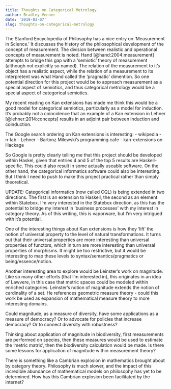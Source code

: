 ```yaml
---
title: Thoughts on Categorical Metrology
author: Bradley Venner
date: '2019-03-07'
slug: thoughts-on-categorical-metrology
---
```


The Stanford Encyclopedia of Philosophy has a nice entry on 'Measurement in Science.'  It discusses the history of the philosophical development of the concept of measurement.  The division between realistic and operational concepts of measurement is noted.  Hand [@hand:2004:measurement] attempts to bridge this gap with a 'semiotic' theory of measurement (although not explicitly so named).  The relation of the measurement to it's object has a realistic aspect, while the relation of a measurement to its interpretent was what Hand called the 'pragmatic' dimention.  So one potential direction for this project would be to approach measurement as a special aspect of semiotics, and thus categorical metrology would be a special aspect of categorical semiotics.

My recent reading on Kan extensions has made me think this would be a good model for categorical semiotics, particularly as a model for induction.  It's probably not a coincidence that an example of a Kan extension in Lehner [@lehner:2014:concepts] results in an adjoint pair between induction and coinduction.

The Google search ordering on Kan extensions is interesting:
 - wikipedia
 - n-lab
 - Lehner
 - Bartonz Milewski's programming cafe
 - kan-extensions on Hackage

So Google is pretty clearly telling me that this project should be developed within Haskel, given that entries 4 and 5 of the top 5 results are Haskell-specific.  This could also result in some actually useable software.  On the other hand, the categorical informatics software could also be interesting.  But I think I need to push to make this project practical rather than simply theoretical.

UPDATE:  Categorical informatics (now called CQL) is being extended in two directions.  The first is an extension to Haskell, the second as an element within Statebox.  I'm very interested in the Statebox direction, as this has the potential to bridge my interest in 'business processes' with my interest in category theory.  As of this writing, this is vaporware, but I'm very intrigued with it's potential.

One of the interesting things about Kan extensions is how they 'lift' the notion of universal property to the level of natural transformations.  It turns out that their universal properties are more interesting than universal properties of functors, which in turn are more interesting than universal properties of morphisms.  It might be too restrictive, but it would be interesting to map these levels to syntax/semantics/pragmatics or being/essence/notion.

Another interesting area to explore would be Leinster's work on magnitude.  Like so many other efforts (that I'm interested in), this originates in an idea of Lawvere, in this case that metric spaces could be modeled within enriched categories.  Leinster's notion of magnitude extends the notion of cardinality of a set.  He references geometric measure theory - could this work be used as expansion of mathematical measure theory to more interesting domains.

Could magnitude, as a measure of diversity, have some applications as a measure of democracy?  Or to advocate for policies that increase democracy?  Or to connect diversity with robustness?  

Thinking about application of magnitude in biodiversity, first measurements are performed on species, then these measures would be used to estimate the 'metric matrix', then the biodiversity calculation would be made.  Is there some lessons for application of magnitude within measurement theory?

There is something like a Cambrian explosion in mathematics brought about by category theory.  Philosophy is much slower, and the impact of this incredible abundance of mathematical models on philosophy has yet to be determined.  How has this Cambrian explosion been facilitated by the internet?
